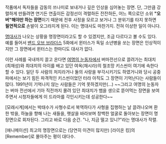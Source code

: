 작품에서 독자들을 감동의 쓰나미로 보내거나 깊은 인상을 심어놓는 장면. 단, 그만큼 강렬하게 만들려면 연기든 연출이든 감정선이 격렬하든 잔잔하든, 어느 쪽으로던 소위 '''"오버"해야만 하는 장면'''이기 때문에 전후 사정을 모르고 보거나 그 분위기를 타지 못하면 '''필연적으로''' 손발이 오그라지게 된다. 이는 명대사도 마찬가지. 전혀 이상한 일이 아니다.

[[명대사]]가 나오는 상황을 명장면이라고도 할 수 있겠지만, 조금 다르다고 볼 수도 있다. 예를 들어서 [[밴드 오브 브라더스]] 5화에서 윈터스가 독일 소년병을 쏘는 장면은 인상적이지만 그 장면에서 윈터스는 한마디도 대사가 없다. 

이런 사례를 국내까지 끌고 온다면 [[여명의 눈동자]]에서 버마전선으로 끌려가는 최대치(최재성)와 최대치의 아이를 배고 있던 여옥(채시라)의 철조망 키스씬이 여기에 속한다 할 수 있다. 일단 두 사람의 처지라거나 둘의 사랑을 부각시키기도 하였거니와 당시 공중파에서는 보기 힘든 파격적인 키스씬이었던 터라 아직도 그 장면이 기억난다는 사람들이 많다. 1991년이 기억나지 않는 사람들은 기억 못하겠지만(...) ~~그리고 여명의 눈동자는 버마 전선에서 기아 직전까지 몰려 있던 최대치가 뱀을 생으로 뜯어먹는 장면을 보여주면서 시청자들에게 이 드라마를 각인시키는데 성공한다~~

[모래시계]에서는 박태수가 사형수로서 복역하다가 사형을 집행하는 날 끌려나오며 환한 밖을, 하늘을 향해 나는 새들을, 햇살을 바라보며 창백한 얼굴로 돌아보는 장면이 명장면으로 회자된다. 그리고 바로 다음 순간. "나, 지금 떨고 있니?"라는 명대사가 작렬.

[애니메이션] 최고의 명장면으로는 (당연히 이견이 많지만) [라이온 킹]의 [Remember]로 몰아주는 평이 대다수.
